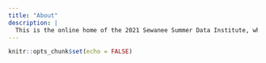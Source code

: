 ```yaml
---
title: "About"
description: |
  This is the online home of the 2021 Sewanee Summer Data Institute, where you can find training materials, keynote presentations, and other resources.
---
```


```r
knitr::opts_chunk$set(echo = FALSE)
```

